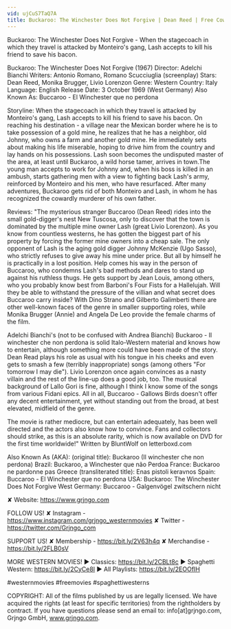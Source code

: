 ```yaml
---
vid: ujCuS7TaQ7A
title: Buckaroo: The Winchester Does Not Forgive | Dean Reed | Free Cowboy Film
---
```


Buckaroo: The Winchester Does Not Forgive - When the stagecoach in which they travel is attacked by Monteiro's gang, Lash accepts to kill his friend to save his bacon. 

Buckaroo: The Winchester Does Not Forgive (1967)
Director: Adelchi Bianchi
Writers: Antonio Romano, Romano Scucciuglia (screenplay) 
Stars: Dean Reed, Monika Brugger, Livio Lorenzon 
Genre: Western
Country: Italy
Language: English
Release Date: 3 October 1969 (West Germany)
Also Known As: Buccaroo - El Winchester que no perdona 

Storyline: 
When the stagecoach in which they travel is attacked by Monteiro's gang, Lash accepts to kill his friend to save his bacon. On reaching his destination - a village near the Mexican border where he is to take possession of a gold mine, he realizes that he has a neighbor, old Johnny, who owns a farm and another gold mine. He immediately sets about making his life miserable, hoping to drive him from the country and lay hands on his possessions. Lash soon becomes the undisputed master of the area, at least until Buckaroo, a wild horse tamer, arrives in town.The young man accepts to work for Johnny and, when his boss is killed in an ambush, starts gathering men with a view to fighting back Lash's army, reinforced by Monteiro and his men, who have resurfaced. After many adventures, Buckaroo gets rid of both Monteiro and Lash, in whom he has recognized the cowardly murderer of his own father.

Reviews:
"The mysterious stranger Buccaroo (Dean Reed) rides into the small gold-digger's nest New Tuscosa, only to discover that the town is dominated by the multiple mine owner Lash (great Livio Lorenzon). As you know from countless westerns, he has gotten the biggest part of his property by forcing the former mine owners into a cheap sale. The only opponent of Lash is the aging gold digger Johnny McKenzie (Ugo Sasso), who strictly refuses to give away his mine under price. But all by himself he is practically in a lost position. Help comes his way in the person of Buccaroo, who condemns Lash's bad methods and dares to stand up against his ruthless thugs. He gets support by Jean Louis, among others, who you probably know best from Barboni's Four Fists for a Hallelujah. Will they be able to withstand the pressure of the villian and what secret does Buccaroo carry inside? With Dino Strano and Gilberto Galimberti there are other well-known faces of the genre in smaller supporting roles, while Monika Brugger (Annie) and Angela De Leo provide the female charms of the film.

Adelchi Bianchi's (not to be confused with Andrea Bianchi) Buckaroo - Il winchester che non perdona is solid Italo-Western material and knows how to entertain, although something more could have been made of the story. Dean Read plays his role as usual with his tongue in his cheeks and even gets to smash a few (terribly inappropriate) songs (among others "For tomorrow I may die"). Livio Lorenzon once again convinces as a nasty villain and the rest of the line-up does a good job, too. The musical background of Lallo Gori is fine, although I think I know some of the songs from various Fidani epics. All in all, Buccaroo - Gallows Birds doesn't offer any decent entertainment, yet without standing out from the broad, at best elevated, midfield of the genre.

The movie is rather mediocre, but can entertain adequately, has been well directed and the actors also know how to convince. Fans and collectors should strike, as this is an absolute rarity, which is now available on DVD for the first time worldwide!" Written by BluntWolf on letterboxd.com

Also Known As (AKA):
(original title): Buckaroo (Il winchester che non perdona)
Brazil: Buckaroo, a Winchester que não Perdoa
France: Buckaroo ne pardonne pas
Greece (transliterated title): Enas pistoli keravnos
Spain: Buccaroo - El Winchester que no perdona
USA: Buckaroo: The Winchester Does Not Forgive
West Germany: Buccaroo - Galgenvögel zwitschern nicht

✘ Website: https://www.grjngo.com

FOLLOW US!
✘ Instagram - https://www.instagram.com/grjngo_westernmovies
✘ Twitter - https://twitter.com/Grjngo_com

SUPPORT US!
✘ Membership - https://bit.ly/2V63h4q
✘ Merchandise - https://bit.ly/2FLB0sV

MORE WESTERN MOVIES! 
► Classics: https://bit.ly/2CBLt8c 
► Spaghetti Western: https://bit.ly/2CyCe8I 
► All Playlists: https://bit.ly/2EOOfIH 

#westernmovies #freemovies #spaghettiwesterns

COPYRIGHT: All of the films published by us are legally licensed. We have acquired the rights (at least for specific territories) from the rightholders by contract. If you have questions please send an email to: info[at]grjngo.com, Grjngo GmbH, www.grjngo.com.
